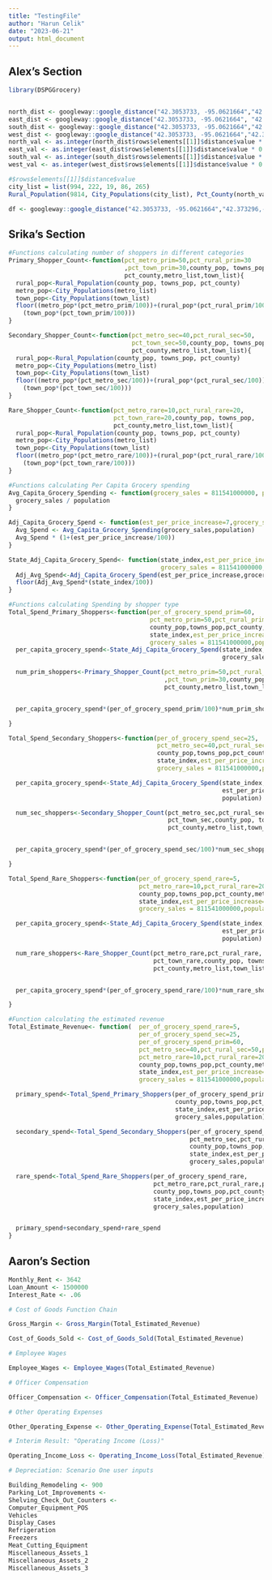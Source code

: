 ```yaml
---
title: "TestingFile"
author: "Harun Celik"
date: "2023-06-21"
output: html_document
---
```



## Alex's Section

```r
library(DSPGGrocery)


north_dist <- googleway::google_distance("42.3053733, -95.0621664","42.373296,-95.1508718",key = Sys.getenv("GOOGLE_KEY"))
east_dist <- googleway::google_distance("42.3053733, -95.0621664", "42.2669247,-95.0038576",key = Sys.getenv("GOOGLE_KEY"))
south_dist <- googleway::google_distance("42.3053733, -95.0621664","42.258085,-95.223378",key = Sys.getenv("GOOGLE_KEY"))
west_dist <- googleway::google_distance("42.3053733, -95.0621664","42.3113755,-95.6832781",key = Sys.getenv("GOOGLE_KEY"))
north_val <- as.integer(north_dist$rows$elements[[1]]$distance$value * 0.00062137)
east_val <- as.integer(east_dist$rows$elements[[1]]$distance$value * 0.00062137)
south_val <- as.integer(south_dist$rows$elements[[1]]$distance$value * 0.00062137)
west_val <- as.integer(west_dist$rows$elements[[1]]$distance$value * 0.00062137)

#$rows$elements[[1]]$distance$value
city_list = list(994, 222, 19, 86, 265)
Rural_Population(9814, City_Populations(city_list), Pct_County(north_val,east_val,south_val,west_val, 1500*.62137119))


```
```r
df <- googleway::google_distance("42.3053733, -95.0621664","42.373296,-95.1508718", key = Sys.getenv("GOOGLE_KEY"))
```


## Srika's Section

```r
#Functions calculating number of shoppers in different categories
Primary_Shopper_Count<-function(pct_metro_prim=50,pct_rural_prim=30
                                ,pct_town_prim=30,county_pop, towns_pop,
                                pct_county,metro_list,town_list){
  rural_pop<-Rural_Population(county_pop, towns_pop, pct_county)
  metro_pop<-City_Populations(metro_list)
  town_pop<-City_Populations(town_list)
  floor((metro_pop*(pct_metro_prim/100))+(rural_pop*(pct_rural_prim/100))+
    (town_pop*(pct_town_prim/100)))
}

Secondary_Shopper_Count<-function(pct_metro_sec=40,pct_rural_sec=50,
                                  pct_town_sec=50,county_pop, towns_pop,
                                  pct_county,metro_list,town_list){
  rural_pop<-Rural_Population(county_pop, towns_pop, pct_county)
  metro_pop<-City_Populations(metro_list)
  town_pop<-City_Populations(town_list)
  floor((metro_pop*(pct_metro_sec/100))+(rural_pop*(pct_rural_sec/100))+
    (town_pop*(pct_town_sec/100)))
}

Rare_Shopper_Count<-function(pct_metro_rare=10,pct_rural_rare=20,
                             pct_town_rare=20,county_pop, towns_pop,
                             pct_county,metro_list,town_list){
  rural_pop<-Rural_Population(county_pop, towns_pop, pct_county)
  metro_pop<-City_Populations(metro_list)
  town_pop<-City_Populations(town_list)
  floor((metro_pop*(pct_metro_rare/100))+(rural_pop*(pct_rural_rare/100))+
    (town_pop*(pct_town_rare/100)))
}

#Functions calculating Per Capita Grocery spending
Avg_Capita_Grocery_Spending <- function(grocery_sales = 811541000000, population = 334233854) {
  grocery_sales / population
}

Adj_Capita_Grocery_Spend <- function(est_per_price_increase=7,grocery_sales = 811541000000, population = 334233854){
  Avg_Spend <- Avg_Capita_Grocery_Spending(grocery_sales,population)
  Avg_Spend * (1+(est_per_price_increase/100))
}

State_Adj_Capita_Grocery_Spend<- function(state_index,est_per_price_increase=7,
                                          grocery_sales = 811541000000, population = 334233854){
  Adj_Avg_Spend<-Adj_Capita_Grocery_Spend(est_per_price_increase,grocery_sales, population)
  floor(Adj_Avg_Spend*(state_index/100))
}

#Functions calculating Spending by shopper type
Total_Spend_Primary_Shoppers<-function(per_of_grocery_spend_prim=60,
                                       pct_metro_prim=50,pct_rural_prim=30,pct_town_prim=30,
                                       county_pop,towns_pop,pct_county,metro_list,town_list,
                                       state_index,est_per_price_increase=7,
                                       grocery_sales = 811541000000,population = 334233854){
  per_capita_grocery_spend<-State_Adj_Capita_Grocery_Spend(state_index,est_per_price_increase,
                                                           grocery_sales, population)

  num_prim_shoppers<-Primary_Shopper_Count(pct_metro_prim=50,pct_rural_prim=30
                                           ,pct_town_prim=30,county_pop, towns_pop,
                                           pct_county,metro_list,town_list)


  per_capita_grocery_spend*(per_of_grocery_spend_prim/100)*num_prim_shoppers

}

Total_Spend_Secondary_Shoppers<-function(per_of_grocery_spend_sec=25,
                                         pct_metro_sec=40,pct_rural_sec=50,pct_town_sec=50,
                                         county_pop,towns_pop,pct_county,metro_list,town_list,
                                         state_index,est_per_price_increase=7,
                                         grocery_sales = 811541000000,population = 334233854){

  per_capita_grocery_spend<-State_Adj_Capita_Grocery_Spend(state_index,
                                                           est_per_price_increase,grocery_sales,
                                                           population)

  num_sec_shoppers<-Secondary_Shopper_Count(pct_metro_sec,pct_rural_sec,
                                            pct_town_sec,county_pop, towns_pop,
                                            pct_county,metro_list,town_list)


  per_capita_grocery_spend*(per_of_grocery_spend_sec/100)*num_sec_shoppers

}

Total_Spend_Rare_Shoppers<-function(per_of_grocery_spend_rare=5,
                                    pct_metro_rare=10,pct_rural_rare=20,pct_town_rare=20,
                                    county_pop,towns_pop,pct_county,metro_list,town_list,
                                    state_index,est_per_price_increase=7,
                                    grocery_sales = 811541000000,population = 334233854){

  per_capita_grocery_spend<-State_Adj_Capita_Grocery_Spend(state_index,
                                                           est_per_price_increase,grocery_sales,
                                                           population)

  num_rare_shoppers<-Rare_Shopper_Count(pct_metro_rare,pct_rural_rare,
                                        pct_town_rare,county_pop, towns_pop,
                                        pct_county,metro_list,town_list)


  per_capita_grocery_spend*(per_of_grocery_spend_rare/100)*num_rare_shoppers

}

#Function calculating the estimated revenue
Total_Estimate_Revenue<- function(  per_of_grocery_spend_rare=5,
                                    per_of_grocery_spend_sec=25,
                                    per_of_grocery_spend_prim=60,                                                                       pct_metro_prim=50,pct_rural_prim=30,pct_town_prim=30,
                                    pct_metro_sec=40,pct_rural_sec=50,pct_town_sec=50,
                                    pct_metro_rare=10,pct_rural_rare=20,pct_town_rare=20,
                                    county_pop,towns_pop,pct_county,metro_list,town_list,
                                    state_index,est_per_price_increase=7,
                                    grocery_sales = 811541000000,population = 334233854){

  primary_spend<-Total_Spend_Primary_Shoppers(per_of_grocery_spend_prim,                           pct_metro_prim,pct_rural_prim,pct_town_prim,
                                              county_pop,towns_pop,pct_county,metro_list,town_list,
                                              state_index,est_per_price_increase,
                                              grocery_sales,population)

  secondary_spend<-Total_Spend_Secondary_Shoppers(per_of_grocery_spend_sec,
                                                  pct_metro_sec,pct_rural_sec,pct_town_sec,
                                                  county_pop,towns_pop,pct_county,metro_list,town_list,
                                                  state_index,est_per_price_increase,
                                                  grocery_sales,population)

  rare_spend<-Total_Spend_Rare_Shoppers(per_of_grocery_spend_rare,
                                        pct_metro_rare,pct_rural_rare,pct_town_rare,
                                        county_pop,towns_pop,pct_county,metro_list,town_list,
                                        state_index,est_per_price_increase,
                                        grocery_sales,population)


  primary_spend+secondary_spend+rare_spend
}

```


## Aaron's Section

```r
Monthly_Rent <- 3642
Loan_Amount <- 1500000
Interest_Rate <- .06

# Cost of Goods Function Chain

Gross_Margin <- Gross_Margin(Total_Estimated_Revenue)

Cost_of_Goods_Sold <- Cost_of_Goods_Sold(Total_Estimated_Revenue)

# Employee Wages

Employee_Wages <- Employee_Wages(Total_Estimated_Revenue)

# Officer Compensation

Officer_Compensation <- Officer_Compensation(Total_Estimated_Revenue)

# Other Operating Expenses

Other_Operating_Expense <- Other_Operating_Expense(Total_Estimated_Revenue)

# Interim Result: "Operating Income (Loss)"

Operating_Income_Loss <- Operating_Income_Loss(Total_Estimated_Revenue)

# Depreciation: Scenario One user inputs

Building_Remodeling <- 900
Parking_Lot_Improvements <- 
Shelving_Check_Out_Counters <- 
Computer_Equipment_POS
Vehicles
Display_Cases
Refrigeration
Freezers
Meat_Cutting_Equipment
Miscellaneous_Assets_1
Miscellaneous_Assets_2
Miscellaneous_Assets_3

```

